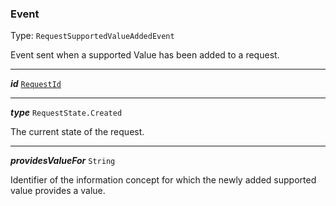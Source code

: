 


### Event

Type: `RequestSupportedValueAddedEvent`

Event sent when a supported Value has been added to a request.



---

***id*** [`RequestId`](#requestid)

---

***type*** `RequestState.Created`

The current state of the request.



---

***providesValueFor*** `String`

Identifier of the information concept for which the newly added supported value provides a value.


